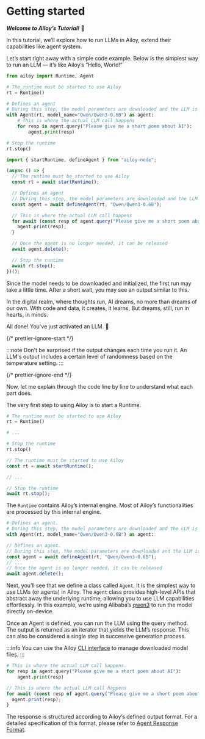 # Getting started

***Welcome to Ailoy’s Tutorial!*** 🤗

In this tutorial, we’ll explore how to run LLMs in Ailoy, extend their capabilities like agent system.

Let’s start right away with a simple code example.
Below is the simplest way to run an LLM — it’s like Ailoy’s “Hello, World!”

<CodeTabs>

```python
from ailoy import Runtime, Agent

# The runtime must be started to use Ailoy
rt = Runtime()

# Defines an agent
# During this step, the model parameters are downloaded and the LLM is set up for execution
with Agent(rt, model_name="Qwen/Qwen3-0.6B") as agent:
    # This is where the actual LLM call happens
    for resp in agent.query("Please give me a short poem about AI"):
        agent.print(resp)

# Stop the runtime
rt.stop()
```

```typescript
import { startRuntime, defineAgent } from "ailoy-node";

(async () => {
  // The runtime must be started to use Ailoy
  const rt = await startRuntime();

  // Defines an agent
  // During this step, the model parameters are downloaded and the LLM is set up for execution
  const agent = await defineAgent(rt, "Qwen/Qwen3-0.6B");

  // This is where the actual LLM call happens
  for await (const resp of agent.query("Please give me a short poem about AI")) {
    agent.print(resp);
  }

  // Once the agent is no longer needed, it can be released
  await agent.delete();

  // Stop the runtime
  await rt.stop();
})();
```

</CodeTabs>

Since the model needs to be downloaded and initialized, the first run may take a little time.
After a short wait, you may see an output similar to this.

<TerminalBox>
In the digital realm, where thoughts run,  
AI dreams, no more than dreams of our own.  
With code and data, it creates, it learns,  
But dreams, still, run in hearts, in minds.
</TerminalBox>

All done! You've just activated an LLM. 🎉

{/* prettier-ignore-start */}

:::note 
Don't be surprised if the output changes each time you run it. An LLM's
output includes a certain level of randomness based on the temperature setting.
:::

{/* prettier-ignore-end */}

Now, let me explain through the code line by line to understand what each part does.

The very first step to using Ailoy is to start a Runtime.

<CodeTabs>

```python
# The runtime must be started to use Ailoy
rt = Runtime()

# ...

# Stop the runtime
rt.stop()
```

```typescript
// The runtime must be started to use Ailoy
const rt = await startRuntime();

// ...

// Stop the runtime
await rt.stop();
```

</CodeTabs>

The `Runtime` contains Ailoy’s internal engine. Most of Ailoy’s functionalities
are processed by this internal engine.

<CodeTabs>

```python
# Defines an agent.
# During this step, the model parameters are downloaded and the LLM is set up for execution
with Agent(rt, model_name="Qwen/Qwen3-0.6B") as agent:
```

```typescript
// Defines an agent.
// During this step, the model parameters are downloaded and the LLM is set up for execution
const agent = await defineAgent(rt, "Qwen/Qwen3-0.6B");
// ...
// Once the agent is no longer needed, it can be released
await agent.delete();
```

</CodeTabs>

Next, you’ll see that we define a class called `Agent`.
It is the simplest way to use LLMs (or agents) in Ailoy.
The `Agent` class provides high-level APIs that abstract away the underlying runtime, allowing you to use LLM capabilities effortlessly.
In this example, we’re using Alibaba’s [qwen3](https://github.com/QwenLM/Qwen3) to run the model directly on-device.

Once an Agent is defined, you can run the LLM using the query method.
The output is returned as an iterator that yields the LLM’s response.
This can also be considered a single step in successive generation process.

:::info
You can use the Ailoy [CLI interface](../concepts/command-line-interfaces) to manage downloaded model files.
:::

<CodeTabs>

```python
# This is where the actual LLM call happens.
for resp in agent.query("Please give me a short poem about AI"):
    agent.print(resp)
```

```typescript
// This is where the actual LLM call happens
for await (const resp of agent.query("Please give me a short poem about AI")) {
  agent.print(resp);
}
```

</CodeTabs>

The response is structured according to Ailoy’s defined output format.
For a detailed specification of this format, please refer to [Agent Response Format](../concepts/agent-response-format).
